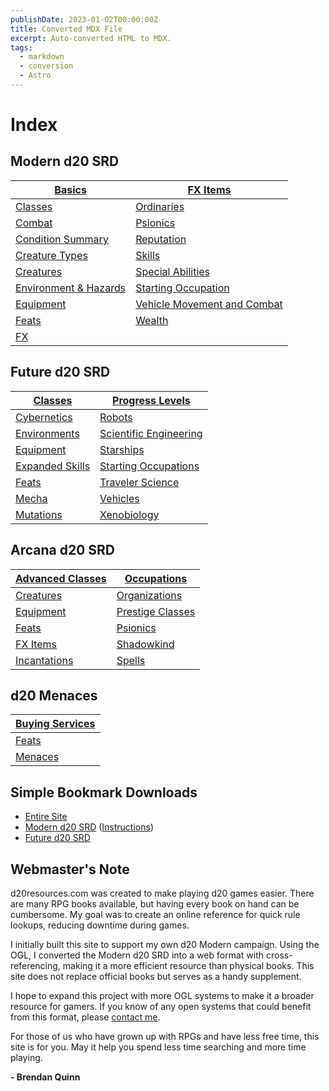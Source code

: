 ```yaml
---
publishDate: 2023-01-02T00:00:00Z
title: Converted MDX File
excerpt: Auto-converted HTML to MDX.
tags:
  - markdown
  - conversion
  - Astro
---
```


# Index

## Modern d20 SRD

| [Basics](modern-d20-srd-basics-index)                             | [FX Items](modern-d20-srd-fx-items-index)                                       |
| ----------------------------------------------------------------- | ------------------------------------------------------------------------------- |
| [Classes](modern-d20-srd-classes-index)                           | [Ordinaries](modern-d20-srd-ordinaries-index)                                   |
| [Combat](modern-d20-srd-combat-index)                             | [Psionics](modern-d20-srd-psionics-index)                                       |
| [Condition Summary](modern-d20-srd-conditions-index)              | [Reputation](modern-d20-srd-reputation-index)                                   |
| [Creature Types](modern-d20-srd-creature-types-index)             | [Skills](modern-d20-srd-skills-index)                                           |
| [Creatures](modern-d20-srd-creatures-index)                       | [Special Abilities](modern-d20-srd-special-abilities-index)                     |
| [Environment & Hazards](modern-d20-srd-environment-hazards-index) | [Starting Occupation](modern-d20-srd-starting-occupation-index)                 |
| [Equipment](modern-d20-srd-equipment-index)                       | [Vehicle Movement and Combat](modern-d20-srd-vehicle-movement-and-combat-index) |
| [Feats](modern-d20-srd-feats-index)                               | [Wealth](modern-d20-srd-wealth-index)                                           |
| [FX](modern-d20-srd-fx-index)                                     |                                                                                 |

## Future d20 SRD

| [Classes](future-d20-srd-classes-index)                 | [Progress Levels](future-d20-srd-progress-levels-index)               |
| ------------------------------------------------------- | --------------------------------------------------------------------- |
| [Cybernetics](future-d20-srd-cybernetics-index)         | [Robots](future-d20-srd-robots-index)                                 |
| [Environments](future-d20-srd-environments-index)       | [Scientific Engineering](future-d20-srd-scientific-engineering-index) |
| [Equipment](future-d20-srd-equipment-index)             | [Starships](future-d20-srd-starships-index)                           |
| [Expanded Skills](future-d20-srd-expanded-skills-index) | [Starting Occupations](future-d20-srd-starting-occupations-index)     |
| [Feats](future-d20-srd-feats-index)                     | [Traveler Science](future-d20-srd-traveler-science-index)             |
| [Mecha](future-d20-srd-mecha-index)                     | [Vehicles](future-d20-srd-vehicles-index)                             |
| [Mutations](future-d20-srd-mutations-index)             | [Xenobiology](future-d20-srd-xenobiology-index)                       |

## Arcana d20 SRD

| [Advanced Classes](arcana-d20-srd-advanced-classes-index) | [Occupations](arcana-d20-srd-occupations-index)           |
| --------------------------------------------------------- | --------------------------------------------------------- |
| [Creatures](arcana-d20-srd-creatures-index)               | [Organizations](arcana-d20-srd-organizations-index)       |
| [Equipment](arcana-d20-srd-equipment-index)               | [Prestige Classes](arcana-d20-srd-prestige-classes-index) |
| [Feats](arcana-d20-srd-feats-index)                       | [Psionics](arcana-d20-srd-psionics-index)                 |
| [FX Items](arcana-d20-srd-fx-items-index)                 | [Shadowkind](arcana-d20-srd-shadowkind-index)             |
| [Incantations](arcana-d20-srd-incantations-index)         | [Spells](arcana-d20-srd-spells-index)                     |

## d20 Menaces

| [Buying Services](menaces-d20-buying-services-index) |
| ---------------------------------------------------- |
| [Feats](menaces-d20-feats-index)                     |
| [Menaces](menaces-d20-menaces-index)                 |

## Simple Bookmark Downloads

- [Entire Site](bookmarks-d20resources-zip-index)
- [Modern d20 SRD](bookmarks-modern-d20-srd-zip-index) ([Instructions](bookmarks-index))
- [Future d20 SRD](bookmarks-future-d20-srd-zip-index)

## Webmaster's Note

d20resources.com was created to make playing d20 games easier. There are many RPG books available, but having every book on hand can be cumbersome. My goal was to create an online reference for quick rule lookups, reducing downtime during games.

I initially built this site to support my own d20 Modern campaign. Using the OGL, I converted the Modern d20 SRD into a web format with cross-referencing, making it a more efficient resource than physical books. This site does not replace official books but serves as a handy supplement.

I hope to expand this project with more OGL systems to make it a broader resource for gamers. If you know of any open systems that could benefit from this format, please [contact me](contact).

For those of us who have grown up with RPGs and have less free time, this site is for you. May it help you spend less time searching and more time playing.

**- Brendan Quinn**
